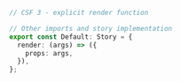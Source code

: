 ```ts
// CSF 3 - explicit render function

// Other imports and story implementation
export const Default: Story = {
  render: (args) => ({
    props: args,
  }),
};
```
